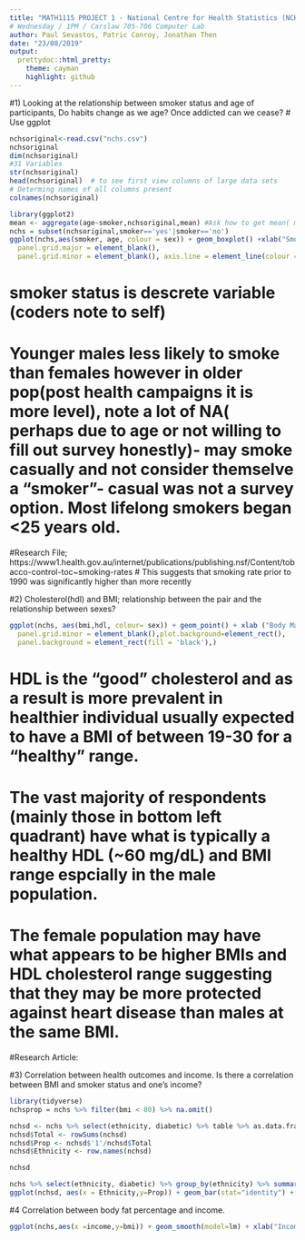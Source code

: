 ---
title: "MATH1115 PROJECT 1 - National Centre for Health Statistics (NCHS)" 
# Wednesday / 1PM / Carslaw 705-706 Computer Lab 
author: Paul Sevastos, Patric Conroy, Jonathan Then
date: "23/08/2019"
output: 
  prettydoc::html_pretty:
    theme: cayman
    highlight: github
---

#1) Looking at the relationship between smoker status and age of participants, Do habits change as we age? Once addicted can we cease?
# Use ggplot
```{r}
nchsoriginal<-read.csv("nchs.csv")
nchsoriginal
dim(nchsoriginal)
#31 Variables 
str(nchsoriginal)
head(nchsoriginal)  # to see first view columns of large data sets 
# Determing names of all columns present
colnames(nchsoriginal)
```

```{r}
library(ggplot2)
mean <- aggregate(age~smoker,nchsoriginal,mean) #Ask how to get mean( maybe need to change factor)
nchs = subset(nchsoriginal,smoker=='yes'|smoker=='no')
ggplot(nchs,aes(smoker, age, colour = sex)) + geom_boxplot() +xlab("Smoker Status") + ylab("Ages in Years") + ggtitle("Smoker Status amongst Population") + theme(panel.border = element_blank(),
  panel.grid.major = element_blank(),
  panel.grid.minor = element_blank(), axis.line = element_line(colour = "black"))
```
# smoker status is descrete variable (coders note to self)
# Younger males less likely to smoke than females however in older pop(post health campaigns it is more level), note a lot of NA( perhaps due to age or not willing to fill out survey honestly)- may smoke casually and not consider themselve a "smoker"- casual was not a survey option. Most lifelong smokers began <25 years old. 

#Research File; https://www1.health.gov.au/internet/publications/publishing.nsf/Content/tobacco-control-toc~smoking-rates
# This suggests that smoking rate prior to 1990 was significantly higher than more recently

#2) Cholesterol(hdl) and BMI; relationship between the pair and the relationship between sexes? 
```{r, warning = F}
ggplot(nchs, aes(bmi,hdl, colour= sex)) + geom_point() + xlab ("Body Mass index (Kg/M^2)") + ylab("HDL cholesterol (mg/dL)") + ggtitle ("HDL Cholesterol and BMI") + theme(panel.grid.major = element_blank(),
  panel.grid.minor = element_blank(),plot.background=element_rect(),
  panel.background = element_rect(fill = 'black'),)
```
# HDL is the "good" cholesterol and as a result is more prevalent in healthier individual usually  expected to have a BMI of  between 19-30 for a "healthy" range. 
# The vast majority of respondents (mainly those in bottom left quadrant) have what is typically a healthy HDL (~60 mg/dL) and BMI range espcially in the male population.
# The female population may have what appears to be higher BMIs and HDL cholesterol range suggesting that they may be more protected against heart disease than males at the same BMI.
#Research Article: 

#3) Correlation between health outcomes and income. Is there a correlation between BMI and smoker status and one's income?

```{r}
library(tidyverse)
nchsprop = nchs %>% filter(bmi < 80) %>% na.omit()

nchsd <- nchs %>% select(ethnicity, diabetic) %>% table %>% as.data.frame.matrix
nchsd$Total <- rowSums(nchsd)
nchsd$Prop <- nchsd$'1'/nchsd$Total
nchsd$Ethnicity <- row.names(nchsd)

nchsd

nchs %>% select(ethnicity, diabetic) %>% group_by(ethnicity) %>% summarise()
ggplot(nchsd, aes(x = Ethnicity,y=Prop)) + geom_bar(stat="identity") + ggtitle("Proportion of Diabetic People based on Ethnicity")+ theme(plot.title = element_text(size = 14, face = "bold"))  +ylab(" ") + xlab(" ") + theme(axis.text.x = element_text(size = 8, vjust=1, lineheight=1)) + scale_x_discrete(labels = c('Mexican American','Non-Hispanic\n Black','Non-Hispanic\n White','Other Hispanic', 'Other/Multi'))

```

#4 Correlation between body fat percentage and income.

```{r, eval = F, warning = F}
ggplot(nchs,aes(x =income,y=bmi)) + geom_smooth(model=lm) + xlab("Income Ratio to Poverty Threshold") + ylab("BMI") + theme(panel.background = element_rect(fill = "grey"))

```

